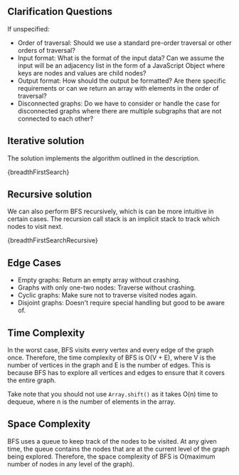 

## Clarification Questions

If unspecified:

- Order of traversal: Should we use a standard pre-order traversal or other orders of traversal?
- Input format: What is the format of the input data? Can we assume the input will be an adjacency list in the form of a JavaScript Object where keys are nodes and values are child nodes?
- Output format: How should the output be formatted? Are there specific requirements or can we return an array with elements in the order of traversal?
- Disconnected graphs: Do we have to consider or handle the case for disconnected graphs where there are multiple subgraphs that are not connected to each other?

## Iterative solution

The solution implements the algorithm outlined in the description.

<MDXCodeBlock>{breadthFirstSearch}</MDXCodeBlock>

## Recursive solution

We can also perform BFS recursively, which is can be more intuitive in certain cases. The recursion call stack is an implicit stack to track which nodes to visit next.

<MDXCodeBlock>{breadthFirstSearchRecursive}</MDXCodeBlock>

## Edge Cases

- Empty graphs: Return an empty array without crashing.
- Graphs with only one-two nodes: Traverse without crashing.
- Cyclic graphs: Make sure not to traverse visited nodes again.
- Disjoint graphs: Doesn't require special handling but good to be aware of.

## Time Complexity

In the worst case, BFS visits every vertex and every edge of the graph once. Therefore, the time complexity of BFS is O(V + E), where V is the number of vertices in the graph and E is the number of edges. This is because BFS has to explore all vertices and edges to ensure that it covers the entire graph.

Take note that you should not use `Array.shift()` as it takes O(n) time to dequeue, where n is the number of elements in the array.

## Space Complexity

BFS uses a queue to keep track of the nodes to be visited. At any given time, the queue contains the nodes that are at the current level of the graph being explored. Therefore, the space complexity of BFS is O(maximum number of nodes in any level of the graph).

